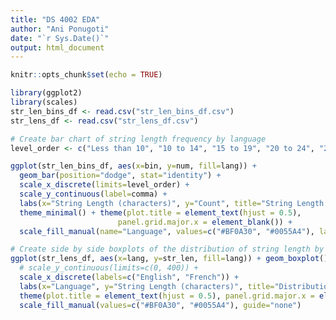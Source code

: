 ```yaml
---
title: "DS 4002 EDA"
author: "Ani Ponugoti"
date: "`r Sys.Date()`"
output: html_document
---
```


```r
knitr::opts_chunk$set(echo = TRUE)
```

```r
library(ggplot2)
library(scales)
str_len_bins_df <- read.csv("str_len_bins_df.csv")
str_lens_df <- read.csv("str_lens_df.csv")
```

```r
# Create bar chart of string length frequency by language
level_order <- c("Less than 10", "10 to 14", "15 to 19", "20 to 24", "25 to 29", "30 or more")

ggplot(str_len_bins_df, aes(x=bin, y=num, fill=lang)) + 
  geom_bar(position="dodge", stat="identity") + 
  scale_x_discrete(limits=level_order) + 
  scale_y_continuous(label=comma) +
  labs(x="String Length (characters)", y="Count", title="String Length Frequency by Language") + 
  theme_minimal() + theme(plot.title = element_text(hjust = 0.5), 
                        panel.grid.major.x = element_blank()) + 
  scale_fill_manual(name="Language", values=c("#BF0A30", "#0055A4"), labels=c("English", "French")) 
```

```r
# Create side by side boxplots of the distribution of string length by language
ggplot(str_lens_df, aes(x=lang, y=str_len, fill=lang)) + geom_boxplot() + 
  # scale_y_continuous(limits=c(0, 400)) + 
  scale_x_discrete(labels=c("English", "French")) + 
  labs(x="Language", y="String Length (characters)", title="Distribution of String Length by Language") + theme_minimal() + 
  theme(plot.title = element_text(hjust = 0.5), panel.grid.major.x = element_blank()) + 
  scale_fill_manual(values=c("#BF0A30", "#0055A4"), guide="none")
```

